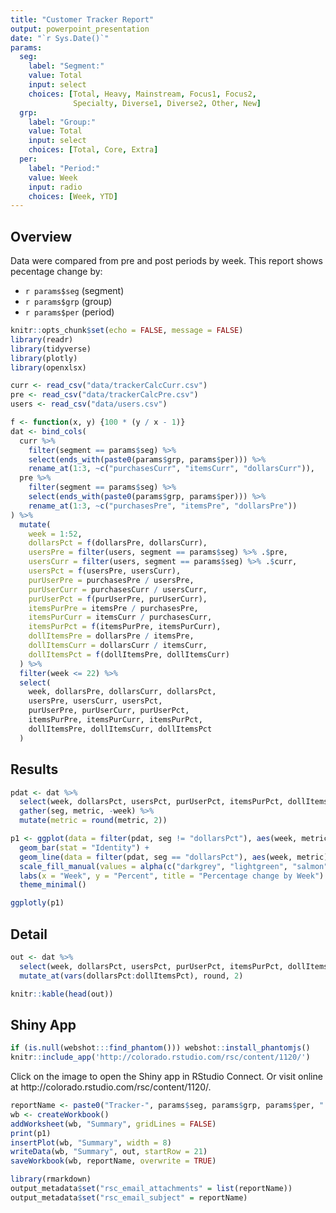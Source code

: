 ```yaml
---
title: "Customer Tracker Report"
output: powerpoint_presentation
date: "`r Sys.Date()`"
params:
  seg: 
    label: "Segment:"
    value: Total
    input: select
    choices: [Total, Heavy, Mainstream, Focus1, Focus2, 
              Specialty, Diverse1, Diverse2, Other, New]
  grp: 
    label: "Group:"
    value: Total
    input: select
    choices: [Total, Core, Extra]
  per: 
    label: "Period:"
    value: Week
    input: radio
    choices: [Week, YTD]
---
```


## Overview

Data were compared from pre and post periods by week. This report shows pecentage change by:

* `r params$seg` (segment)
* `r params$grp` (group)
* `r params$per` (period)


```r
knitr::opts_chunk$set(echo = FALSE, message = FALSE)
library(readr)
library(tidyverse)
library(plotly)
library(openxlsx)
```

```r
curr <- read_csv("data/trackerCalcCurr.csv")
pre <- read_csv("data/trackerCalcPre.csv")
users <- read_csv("data/users.csv")
```

```r
f <- function(x, y) {100 * (y / x - 1)}
dat <- bind_cols(
  curr %>%
    filter(segment == params$seg) %>%
    select(ends_with(paste0(params$grp, params$per))) %>%
    rename_at(1:3, ~c("purchasesCurr", "itemsCurr", "dollarsCurr")),
  pre %>%
    filter(segment == params$seg) %>%
    select(ends_with(paste0(params$grp, params$per))) %>%
    rename_at(1:3, ~c("purchasesPre", "itemsPre", "dollarsPre"))
) %>%
  mutate(
    week = 1:52,
    dollarsPct = f(dollarsPre, dollarsCurr),
    usersPre = filter(users, segment == params$seg) %>% .$pre,
    usersCurr = filter(users, segment == params$seg) %>% .$curr,
    usersPct = f(usersPre, usersCurr),
    purUserPre = purchasesPre / usersPre,
    purUserCurr = purchasesCurr / usersCurr,
    purUserPct = f(purUserPre, purUserCurr),
    itemsPurPre = itemsPre / purchasesPre,
    itemsPurCurr = itemsCurr / purchasesCurr,
    itemsPurPct = f(itemsPurPre, itemsPurCurr),
    dollItemsPre = dollarsPre / itemsPre,
    dollItemsCurr = dollarsCurr / itemsCurr,
    dollItemsPct = f(dollItemsPre, dollItemsCurr)
  ) %>%
  filter(week <= 22) %>%
  select(
    week, dollarsPre, dollarsCurr, dollarsPct,
    usersPre, usersCurr, usersPct,
    purUserPre, purUserCurr, purUserPct,
    itemsPurPre, itemsPurCurr, itemsPurPct,
    dollItemsPre, dollItemsCurr, dollItemsPct
  )
```

## Results

```r
pdat <- dat %>%
  select(week, dollarsPct, usersPct, purUserPct, itemsPurPct, dollItemsPct) %>%
  gather(seg, metric, -week) %>%
  mutate(metric = round(metric, 2))

p1 <- ggplot(data = filter(pdat, seg != "dollarsPct"), aes(week, metric, fill = seg)) +
  geom_bar(stat = "Identity") + 
  geom_line(data = filter(pdat, seg == "dollarsPct"), aes(week, metric), col = "darkgrey") +
  scale_fill_manual(values = alpha(c("darkgrey", "lightgreen", "salmon", "lightblue", "orange"), 0.5)) +
  labs(x = "Week", y = "Percent", title = "Percentage change by Week") +
  theme_minimal()

ggplotly(p1)
```

## Detail

```r
out <- dat %>%
  select(week, dollarsPct, usersPct, purUserPct, itemsPurPct, dollItemsPct) %>%
  mutate_at(vars(dollarsPct:dollItemsPct), round, 2)

knitr::kable(head(out))
```

## Shiny App

```r
if (is.null(webshot:::find_phantom())) webshot::install_phantomjs()
knitr::include_app('http://colorado.rstudio.com/rsc/content/1120/')
```

::: notes
Click on the image to open the Shiny app in RStudio Connect. Or visit online at http://colorado.rstudio.com/rsc/content/1120/.
:::

```r
reportName <- paste0("Tracker-", params$seg, params$grp, params$per, ".xlsx")
wb <- createWorkbook()
addWorksheet(wb, "Summary", gridLines = FALSE)
print(p1)
insertPlot(wb, "Summary", width = 8)
writeData(wb, "Summary", out, startRow = 21)
saveWorkbook(wb, reportName, overwrite = TRUE)
```

```r
library(rmarkdown)
output_metadata$set("rsc_email_attachments" = list(reportName))
output_metadata$set("rsc_email_subject" = reportName)
```
